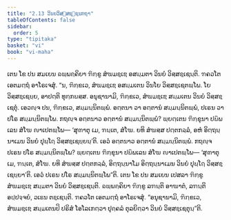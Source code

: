 ```yaml
---
title: "2.13 ວິນຍວິສ຺ສຊ຺ຊນກຖາ"
tableOfContents: false
sidebar:
  order: 5
type: "tipitaka"
basket: "vi"
book: "vi-maha"
---
```



<DynamicBreadcrumb />

<Division number="152" book="vi-maha">

<Paragraph number="634" book="vi-maha">
ເຕນ ໂຂ ປນ ສມເຍນ ຉພ຺ພຄ຺ຄິຍາ ຠິກ຺ຂູ ສໍຆມຊ຺ເຌ ອສມ຺ມຕາ ວິນຍໍ ວິສ຺ສຊ຺ເຊນ຺ຕິ. ຠຄວໂຕ ເອຕມຕ຺ຖໍ ອາໂຣເຈສຸໍ. “ນ, ຠິກ຺ຂເວ, ສໍຆມຊ຺ເຌ ອສມ຺ມເຕນ ວິນໂຍ ວິສ຺ສຊ຺ເຊຕພ຺ໂພ. ໂຍ ວິສ຺ສຊ຺ເຊຍ຺ຍ, ອາປຕ຺ຕິ ທຸກ຺ກຏສ຺ສ. ອນຸຊານາມິ, ຠິກ຺ຂເວ, ສໍຆມຊ຺ເຌ ສມ຺ມເຕນ ວິນຍໍ ວິສ຺ສຊ຺ເຊຕຸໍ. ເອວຎ຺ຈ ປນ, ຠິກ຺ຂເວ, ສມ຺ມນ຺ນິຕພ຺ພໍ. ອຕ຺ຕນາ ວາ ອຕ຺ຕານໍ ສມ຺ມນ຺ນິຕພ຺ພໍ, ປເຣນ ວາ ປໂຣ ສມ຺ມນ຺ນິຕພ຺ໂພ. ກຖຎ຺ຈ ອຕ຺ຕນາວ ອຕ຺ຕານໍ ສມ຺ມນ຺ນິຕພ຺ພໍ? ພ຺ຍຕ຺ເຕນ ຠິກ຺ຂຸນາ ປຏິພເລນ ສໍໂຆ ຎາເປຕພ຺ໂພ—
</Paragraph>

<Paragraph number="635" book="vi-maha">
‘ສຸຓາຕຸ ເມ, ຠນ຺ເຕ, ສໍໂຆ. ຍທິ ສໍຆສ຺ສ ປຕ຺ຕກລ຺ລໍ, ອຫໍ ອິຕ຺ຖນ຺ນາເມນ ວິນຍໍ ປຸຏ຺ໂຐ ວິສ຺ສຊ຺ເຊຍ຺ຍນ຺’ຕິ. ເອວໍ ອຕ຺ຕນາວ ອຕ຺ຕານໍ ສມ຺ມນ຺ນິຕພ຺ພໍ.
</Paragraph>

<Paragraph number="636" book="vi-maha">
ກຖຎ຺ຈ ປເຣນ ປໂຣ ສມ຺ມນ຺ນິຕພ຺ໂພ? ພ຺ຍຕ຺ເຕນ ຠິກ຺ຂຸນາ ປຏິພເລນ ສໍໂຆ ຎາເປຕພ຺ໂພ—
</Paragraph>

<Paragraph number="637" book="vi-maha">
‘ສຸຓາຕຸ ເມ, ຠນ຺ເຕ, ສໍໂຆ. ຍທິ ສໍຆສ຺ສ ປຕ຺ຕກລ຺ລໍ, ອິຕ຺ຖນ຺ນາໂມ ອິຕ຺ຖນ຺ນາເມນ ວິນຍໍ ປຸຏ຺ໂຐ ວິສ຺ສຊ຺ເຊຍ຺ຍາ’ຕິ. ເອວໍ ປເຣນ ປໂຣ ສມ຺ມນ຺ນິຕພ຺ໂພ”ຕິ.
</Paragraph>

<Paragraph number="638" book="vi-maha">
ເຕນ ໂຂ ປນ ສມເຍນ ເປສລາ ຠິກ຺ຂູ ສໍຆມຊ຺ເຌ ສມ຺ມຕາ ວິນຍໍ ວິສ຺ສຊ຺ເຊນ຺ຕິ. ຉພ຺ພຄ຺ຄິຍາ ຠິກ຺ຂູ ລຠນ຺ຕິ ອາຆາຕໍ, ລຠນ຺ຕິ ອປ຺ປຈ຺ຈຍໍ, ວເຘນ ຕຊ຺ເຊນ຺ຕິ. ຠຄວໂຕ ເອຕມຕ຺ຖໍ ອາໂຣເຈສຸໍ. “ອນຸຊານາມິ, ຠິກ຺ຂເວ, ສໍຆມຊ຺ເຌ ສມ຺ມເຕນປິ ປຣິສໍ ໂອໂລເກຕ຺ວາ ປຸຄ຺ຄລໍ ຕຸລຍິຕ຺ວາ ວິນຍໍ ວິສ຺ສຊ຺ເຊຕຸນ຺”ຕິ.
</Paragraph>
</Division>